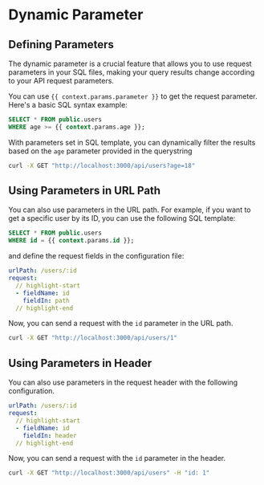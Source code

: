 # Dynamic Parameter
## Defining Parameters
The dynamic parameter is a crucial feature that allows you to use request parameters in your SQL files, making your query results change according to your API request parameters.

You can use `{{ context.params.parameter }}` to get the request parameter. Here's a basic SQL syntax example:

```sql
SELECT * FROM public.users
WHERE age >= {{ context.params.age }};
```

With parameters set in SQL template, you can dynamically filter the results based on the `age` parameter provided in the querystring

```bash
curl -X GET "http://localhost:3000/api/users?age=18"
```

## Using Parameters in URL Path
You can also use parameters in the URL path. For example, if you want to get a specific user by its ID, you can use the following SQL template:

```sql
SELECT * FROM public.users
WHERE id = {{ context.params.id }};
```

and define the request fields in the configuration file:

```yaml
urlPath: /users/:id
request:
  // highlight-start
  - fieldName: id
    fieldIn: path
  // highlight-end
```

Now, you can send a request with the `id` parameter in the URL path.

```bash
curl -X GET "http://localhost:3000/api/users/1"
```

## Using Parameters in Header
You can also use parameters in the request header with the following configuration.

```yaml
urlPath: /users/:id
request:
  // highlight-start
  - fieldName: id
    fieldIn: header
  // highlight-end
```

Now, you can send a request with the `id` parameter in the header.

```bash
curl -X GET "http://localhost:3000/api/users" -H "id: 1"
```
